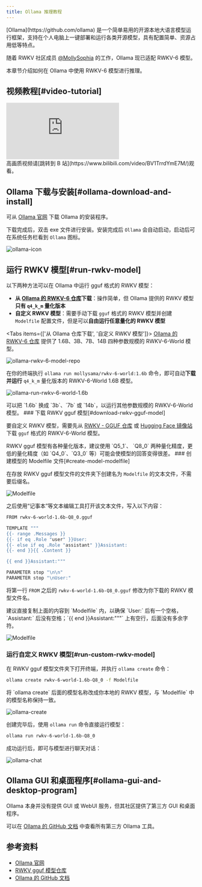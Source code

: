 ```yaml
---
title: Ollama 推理教程
---
```



<CallOut type="info">
[Ollama](https://github.com/ollama) 是一个简单易用的开源本地大语言模型运行框架，支持在个人电脑上一键部署和运行各类开源模型，具有配置简单、资源占用低等特点。
</CallOut>

随着 RWKV 社区成员 [@MollySophia](https://github.com/MollySophia) 的工作，Ollama 现已适配 RWKV-6 模型。

本章节介绍如何在 Ollama 中使用 RWKV-6 模型进行推理。

## 视频教程[#video-tutorial]

<div className="iframe-container">
 <iframe 
 src="https://player.bilibili.com/player.html?isOutside=true&aid=113790360225173&bvid=BV1TrrdYmE7M&cid=27756529920&poster=1&p=0&high_quality=1&autoplay=0"
 scrolling="no"
 frameBorder="0"
 allowFullScreen={true}
 sandbox="allow-top-navigation allow-same-origin allow-forms allow-scripts"
>
</iframe>
</div>
<CallOut type="info">
高画质视频请[跳转到 B 站](https://www.bilibili.com/video/BV1TrrdYmE7M/)观看。
</CallOut>

## Ollama 下载与安装[#ollama-download-and-install]

可从 [Ollama 官网](https://ollama.com/) 下载 Ollama 的安装程序。

下载完成后，双击 exe 文件进行安装。安装完成后 `Ollama` 会自动启动，启动后可在系统任务栏看到 `Ollama` 图标。

![ollama-icon](./imgs/ollama-icon.png)

## 运行 RWKV 模型[#run-rwkv-model]

以下两种方法可以在 Ollama 中运行 gguf 格式的 RWKV 模型：

- **从 [Ollama 的 RWKV-6 仓库](https://ollama.com/mollysama/rwkv-6-world)下载**：操作简单，但 Ollama 提供的 RWKV 模型**只有 `q4_k_m` 量化版本**
- **自定义 RWKV 模型**：需要手动下载 `gguf` 格式的 RWKV 模型并创建 `Modelfile` 配置文件，但是可以**自由运行任意量化的 RWKV 模型**

<Tabs items={['从 Ollama 仓库下载', '自定义 RWKV 模型']}>
<Tab>
[Ollama 的 RWKV-6 仓库](https://ollama.com/mollysama/rwkv-6-world) 提供了 1.6B、3B、7B、14B 四种参数规模的 RWKV-6-World 模型。

![ollama-rwkv-6-model-repo](./imgs/ollama-rwkv-6-model-repo.png)

在你的终端执行 `ollama run mollysama/rwkv-6-world:1.6b` 命令，即可自动**下载并运行** `q4_k_m` 量化版本的 RWKV-6-World 1.6B 模型。

![ollama-run-rwkv-6-world-1.6b](./imgs/ollama-run-rwkv-6-world-1.6b.png)

<CallOut type="info">
可以把 `1.6b` 换成 `3b`、`7b` 或 `14b`，以运行其他参数规模的 RWKV-6-World 模型。
</CallOut>
</Tab>
<Tab>

<Steps>
<Step>
### 下载 RWKV gguf 模型[#download-rwkv-gguf-model]

要自定义 RWKV 模型，需要先从 [RWKV - GGUF 仓库](https://huggingface.co/latestissue) 或 [Hugging Face 镜像站](https://hf-mirror.com/latestissue)下载 `gguf` 格式的 RWKV-6-World 模型。

<CallOut type="warning" >
RWKV gguf 模型有各种量化版本，建议使用 `Q5_1`、 `Q8_0` 两种量化精度，更低的量化精度（如 `Q4_0`、`Q3_0` 等）可能会使模型的回答变得很差。
</CallOut>
</Step>
<Step>
### 创建模型的 Modelfile 文件[#create-model-modelfile]

在存放 RWKV gguf 模型文件的文件夹下创建名为 `Modelfile` 的文本文件，不需要后缀名。

![Modelfile](./imgs/ollama-Modelfile.png)

之后使用“记事本”等文本编辑工具打开该文本文件，写入以下内容：

```bash copy
FROM rwkv-6-world-1.6b-Q8_0.gguf

TEMPLATE """
{{- range .Messages }}
{{- if eq .Role "user" }}User: 
{{- else if eq .Role "assistant" }}Assistant:
{{- end }}{{ .Content }}

{{ end }}Assistant:"""

PARAMETER stop "\n\n"
PARAMETER stop "\nUser:"
```

将第一行 `FROM` 之后的 `rwkv-6-world-1.6b-Q8_0.gguf` 修改为你下载的 RWKV 模型文件名。

<CallOut type="warning" >
建议直接复制上面的内容到 `Modelfile` 内，以确保 `User:` 后有一个空格， `Assistant:` 后没有空格；`{{ end }}Assistant:"""` 上有空行，后面没有多余字符。
</CallOut>

![Modelfile](./imgs/ollama-Modelfile-content.jpg)
</Step>
<Step>
### 运行自定义 RWKV 模型[#run-custom-rwkv-model]

在 RWKV gguf 模型文件夹下打开终端，并执行 `ollama create` 命令：

``` bash copy
ollama create rwkv-6-world-1.6b-Q8_0 -f Modelfile
```
<CallOut type="info">
将 `ollama create` 后面的模型名称改成你本地的 RWKV 模型，与 `Modelfile` 中的模型名称保持一致。
</CallOut>

![ollama-create](./imgs/ollama-create.png)

创建完毕后，使用 `ollama run` 命令直接运行模型：

``` bash copy
ollama run rwkv-6-world-1.6b-Q8_0
```

成功运行后，即可与模型进行聊天对话：

![ollama-chat](./imgs/ollama-chat.png)
</Step>
</Steps>
</Tab>
</Tabs>

## Ollama GUI 和桌面程序[#ollama-gui-and-desktop-program]

Ollama 本身并没有提供 GUI 或 WebUI 服务，但其社区提供了第三方 GUI 和桌面程序。

可以在 [Ollama 的 GitHub 文档](https://github.com/ollama/ollama?tab=readme-ov-file#web--desktop) 中查看所有第三方 Ollama 工具。

## 参考资料

- [Ollama 官网](https://ollama.com/)
- [RWKV gguf 模型仓库](https://huggingface.co/latestissue)
- [Ollama 的 GitHub 文档](https://github.com/ollama/ollama?tab=readme-ov-file#web--desktop)